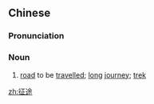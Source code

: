 ==Chinese==
{{zh-forms}}

===Pronunciation===
{{zh-pron
|m=zhēngtú
|c=zing1 tou4
|mn=qz,xm,zz:cheng-tô͘
|cat=n
}}

===Noun===
{{zh-noun}}

# [[road]] to be [[travel]]led; [[long]] [[journey]]; [[trek]]

[[zh:征途]]